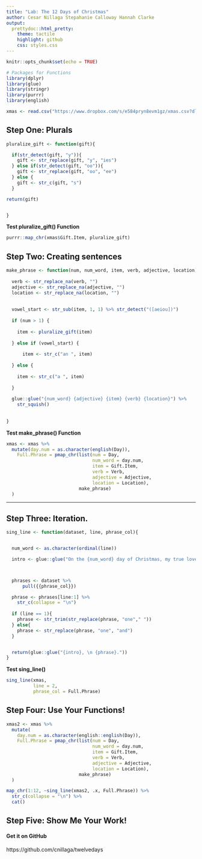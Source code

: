 ```yaml
---
title: "Lab: The 12 Days of Christmas"
author: Cesar Nillaga Stepahanie Calloway Hannah Clarke
output:
  prettydoc::html_pretty:
    theme: tactile
    highlight: github
    css: styles.css
---
```


```r
knitr::opts_chunk$set(echo = TRUE)

# Packages for Functions
library(dplyr)
library(glue)
library(stringr)
library(purrr)
library(english)
```




```r
xmas <- read.csv("https://www.dropbox.com/s/e584pryn8evm1gz/xmas.csv?dl=1")
```


## Step One:  Plurals


```r
pluralize_gift <- function(gift){

  if(str_detect(gift, "y")){
    gift <- str_replace(gift, "y", "ies")
  } else if(str_detect(gift, "oo")){
    gift <- str_replace(gift, "oo", "ee")
  } else {
    gift <- str_c(gift, "s")
  }

return(gift)


}
```


**Test pluralize_gift() Function**

```r
purrr::map_chr(xmas$Gift.Item, pluralize_gift)
```


## Step Two: Creating sentences


```r
make_phrase <- function(num, num_word, item, verb, adjective, location) {
  
  verb <- str_replace_na(verb, "")
  adjective <- str_replace_na(adjective, "")
  location <- str_replace_na(location, "")
  
  
  vowel_start <- str_sub(item, 1, 1) %>% str_detect("([aeiou])")
  
  if (num > 1) {
    
    item <- pluralize_gift(item)
    
  } else if (vowel_start) {
  
      item <- str_c("an ", item)
    
  } else {
    
    item <- str_c("a ", item)
    
  }
  
  glue::glue("{num_word} {adjective} {item} {verb} {location}") %>%
    str_squish()
  
  
}
```


**Test make_phrase() Function**


```r
xmas <- xmas %>%
  mutate(day.num = as.character(english(Day)), 
    Full.Phrase = pmap_chr(list(num = Day, 
                                num_word = day.num, 
                                item = Gift.Item, 
                                verb = Verb, 
                                adjective = Adjective, 
                                location = Location), 
                           make_phrase)
  )
```


---


## Step Three:  Iteration.

```r
sing_line <- function(dataset, line, phrase_col){


  num_word <- as.character(ordinal(line))

  intro <- glue::glue("On the {num_word} day of Christmas, my true love sent to me")



  phrases <- dataset %>% 
      pull({{phrase_col}})

  phrase <- phrases[line:1] %>% 
    str_c(collapse = "\n")
  
  if (line == 1){
    phrase <- str_trim(str_replace(phrase, "one"," "))
  } else{
    phrase <- str_replace(phrase, "one", "and")
  }


  return(glue::glue("{intro}, \n {phrase}."))
}


```


**Test sing_line()**


```r
sing_line(xmas, 
          line = 2, 
          phrase_col = Full.Phrase)

```

## Step Four: Use Your Functions!

```r
xmas2 <- xmas %>%
  mutate(
    day.num = as.character(english::english(Day)), 
    Full.Phrase = pmap_chr(list(num = Day, 
                                num_word = day.num, 
                                item = Gift.Item, 
                                verb = Verb, 
                                adjective = Adjective, 
                                location = Location), 
                           make_phrase)
  )

map_chr(1:12, ~sing_line(xmas2, .x, Full.Phrase)) %>%
  str_c(collapse = "\n") %>%
  cat()

```


## Step Five: Show Me Your Work! 

#### Get it on GitHub

https://github.com/cnillaga/twelvedays
